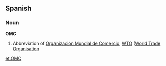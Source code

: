==Spanish==

===Noun===
'''OMC'''

# Abbreviation of [[Organización Mundial de Comercio]], [[WTO]] ([[World Trade Organisation]]

[[et:OMC]]